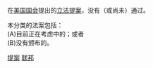 在[[美国国会|美国国会]]提出的[[法案_(美国国会)|立法提案]]，没有（或尚未）通过。

本分类的法案包括：<br/>

(A)目前正在考虑中的；或者<br/>(B)没有颁布的。

[[Category:美国联邦立法|提案]]
[[Category:美国法律草案|联邦]]